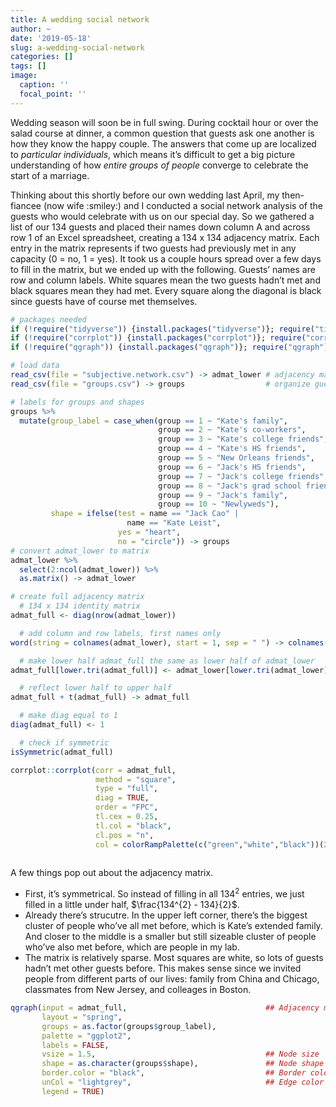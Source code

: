 ```yaml
---
title: A wedding social network
author: ~
date: '2019-05-18'
slug: a-wedding-social-network
categories: []
tags: []
image:
  caption: ''
  focal_point: ''
---
```

<!-- intro -->
Wedding season will soon be in full swing. During cocktail hour or over the salad course at dinner, a common question that guests ask one another is how they know the happy couple. The answers that come up  are localized to *particular individuals*, which means it's difficult to get a big picture understanding of how *entire groups of people* converge to celebrate the start of a marriage.

Thinking about this shortly before our own wedding last April, my then-fiancee (now wife :smiley:) and I conducted a social network analysis of the guests who would celebrate with us on our special day. So we gathered a list of our 134 guests and placed their names down column A and across row 1 of an Excel spreadsheet, creating a 134 x 134 adjacency matrix. Each entry in the matrix represents if two guests had previously met in any capacity (0 = no, 1 = yes). It took us a couple hours spread over a few days to fill in the matrix, but we ended up with the following. Guests' names are row and column labels. White squares mean the two guests hadn't met and black  squares mean they had met. Every square along the diagonal is black since guests have of course met themselves.

<!-- data prep -->

```r
# packages needed
if (!require("tidyverse")) {install.packages("tidyverse")}; require("tidyverse")
if (!require("corrplot")) {install.packages("corrplot")}; require("corrplot")
if (!require("qgraph")) {install.packages("qgraph")}; require("qgraph")

# load data
read_csv(file = "subjective.network.csv") -> admat_lower # adjacency matrix, lower half only
read_csv(file = "groups.csv") -> groups                  # organize guests into groups

# labels for groups and shapes
groups %>%
  mutate(group_label = case_when(group == 1 ~ "Kate's family", 
                                 group == 2 ~ "Kate's co-workers", 
                                 group == 3 ~ "Kate's college friends", 
                                 group == 4 ~ "Kate's HS friends", 
                                 group == 5 ~ "New Orleans friends", 
                                 group == 6 ~ "Jack's HS friends", 
                                 group == 7 ~ "Jack's college friends", 
                                 group == 8 ~ "Jack's grad school friends", 
                                 group == 9 ~ "Jack's family", 
                                 group == 10 ~ "Newlyweds"), 
         shape = ifelse(test = name == "Jack Cao" | 
                          name == "Kate Leist", 
                        yes = "heart", 
                        no = "circle")) -> groups
# convert admat_lower to matrix
admat_lower %>%
  select(2:ncol(admat_lower)) %>%
  as.matrix() -> admat_lower

# create full adjacency matrix
  # 134 x 134 identity matrix
admat_full <- diag(nrow(admat_lower))

  # add column and row labels, first names only
word(string = colnames(admat_lower), start = 1, sep = " ") -> colnames(admat_full) -> rownames(admat_full)

  # make lower half admat_full the same as lower half of admat_lower
admat_full[lower.tri(admat_full)] <- admat_lower[lower.tri(admat_lower)]

  # reflect lower half to upper half
admat_full + t(admat_full) -> admat_full

  # make diag equal to 1
diag(admat_full) <- 1

  # check if symmetric
isSymmetric(admat_full)
```

<!-- adjacency matrix -->

```r

corrplot::corrplot(corr = admat_full, 
                   method = "square", 
                   type = "full",
                   diag = TRUE,
                   order = "FPC",
                   tl.cex = 0.25,
                   tl.col = "black",
                   cl.pos = "n",
                   col = colorRampPalette(c("green","white","black"))(200))
  
```

<!-- adjacency matrix discussion -->

A few things pop out about the adjacency matrix.
  
* First, it's symmetrical. So instead of filling in all $134^{2}$ entries, we just filled in a little under half, $\frac{134^{2} - 134}{2}$.  
* Already there's strucutre. In the upper left corner, there's the biggest cluster of people who've all met before, which is Kate's extended family. And closer to the middle is a smaller but still sizeable cluster of people who've also met before, which are people in my lab.  
* The matrix is relatively sparse. Most squares are white, so lots of guests hadn't met other guests before. This makes sense since we invited people from different parts of our lives: family from China and Chicago, classmates from New Jersey, and colleages in Boston.

<!-- social network -->

```r

qgraph(input = admat_full,                               ## Adjacency matrix
       layout = "spring",
       groups = as.factor(groups$group_label),    
       palette = "ggplot2",
       labels = FALSE,
       vsize = 1.5,                                      ## Node size
       shape = as.character(groups$shape),               ## Node shape
       border.color = "black",                           ## Border color of nodes
       unCol = "lightgrey",                              ## Edge color
       legend = TRUE)

```








